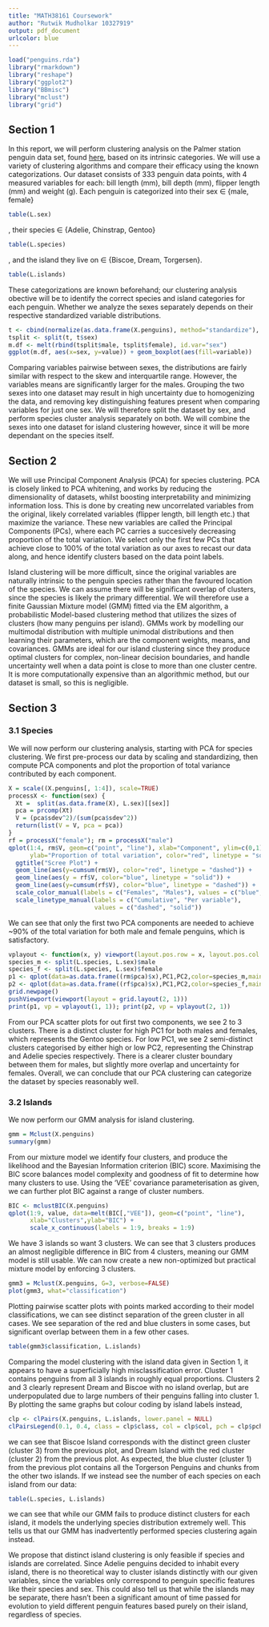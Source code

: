 ```yaml
---
title: "MATH38161 Coursework"
author: "Rutwik Mudholkar 10327919"
output: pdf_document
urlcolor: blue
---
```



```r
load("penguins.rda")
library("rmarkdown")
library("reshape")
library("ggplot2")
library("BBmisc")
library("mclust")
library("grid")
```
## Section 1

In this report, we will perform clustering analysis on the Palmer station penguin data set, found [here](https://allisonhorst.github.io/palmerpenguins/#meet-the-palmer-penguins), based on its intrinsic categories. We will use a variety of clustering algorithms and compare their efficacy using the known categorizations. Our dataset consists of 333 penguin data points, with 4 measured variables for each: bill length (mm), bill depth (mm), flipper length (mm) and weight (g). Each penguin is categorized into their sex $\in$ {male, female}
```r
table(L.sex)
```
, their species $\in$ {Adelie, Chinstrap, Gentoo} 
```r
table(L.species)
```
, and the island they live on $\in$ {Biscoe, Dream, Torgersen}.
```r
table(L.islands)
```
These categorizations are known beforehand; our clustering analysis obective will be to identify the correct species and island categories for each penguin. Whether we analyze the sexes separately depends on their respective standardized variable distributions.
```r
t <- cbind(normalize(as.data.frame(X.penguins), method="standardize"), sex=L.sex)
tsplit <- split(t, t$sex)
m.df <- melt(rbind(tsplit$male, tsplit$female), id.var="sex")
ggplot(m.df, aes(x=sex, y=value)) + geom_boxplot(aes(fill=variable))
```
Comparing variables pairwise between sexes, the distributions are fairly similar with respect to the skew and interquartile range. However, the variables means are significantly larger for the males. Grouping the two sexes into one dataset may result in high uncertainty due to homogenizing the data, and removing key distinguishing features present when comparing variables for just one sex. We will therefore split the dataset by sex, and perform species cluster analysis separately on both. We will combine the sexes into one dataset for island clustering however, since it will be more dependant on the species itself.

## Section 2

We will use Principal Component Analysis (PCA) for species clustering. PCA is closely linked to PCA whitening, and works by reducing the dimensionality of datasets, whilst boosting interpretability and minimizing information loss. This is done by creating new uncorrelated variables from the original, likely correlated variables (flipper length, bill length etc.) that maximize the variance. These new variables are called the Principal Components (PCs), where each PC carries a succesively decreasing proportion of the total variation. We select only the first few PCs that achieve close to 100% of the total variation as our axes to recast our data along, and hence identify clusters based on the data point labels.

Island clustering will be more difficult, since the original variables are naturally intrinsic to the penguin species rather than the favoured location of the species. We can assume there will be significant overlap of clusters, since the species is likely the primary differential. We will therefore use a finite Gaussian Mixture model (GMM) fitted via the EM algorithm, a probabilistic Model-based clustering method that utilizes the sizes of clusters (how many penguins per island). GMMs work by modelling our multimodal distribution with multiple unimodal distributions and then learning their parameters, which are the component weights, means, and covariances. GMMs are ideal for our island clustering since they produce optimal clusters for complex, non-linear decision boundaries, and handle uncertainty well when a data point is close to more than one cluster centre. It is more computationally expensive than an algorithmic method, but our dataset is small, so this is negligible.

## Section 3

### 3.1 Species

We will now perform our clustering analysis, starting with PCA for species clustering. We first pre-process our data by scaling and standardizing, then compute PCA components and plot the proportion of total variance contributed by each component.

```r
X = scale((X.penguins[, 1:4]), scale=TRUE)
processX <- function(sex) {
  Xt =  split(as.data.frame(X), L.sex)[[sex]]
  pca = prcomp(Xt)
  V = (pca$sdev^2)/(sum(pca$sdev^2))
  return(list(V = V, pca = pca))
}
rf = processX("female"); rm = processX("male")
qplot(1:4, rm$V, geom=c("point", "line"), xlab="Component", ylim=c(0,1),
      ylab="Proportion of total variation", color="red", linetype = "solid") + 
  ggtitle("Scree Plot") +
  geom_line(aes(y=cumsum(rm$V), color="red", linetype = "dashed")) + 
  geom_line(aes(y = rf$V, color="blue", linetype = "solid")) +
  geom_line(aes(y=cumsum(rf$V), color="blue", linetype = "dashed")) +
  scale_color_manual(labels = c("Females", "Males"), values = c("blue", "red")) +
  scale_linetype_manual(labels = c("Cumulative", "Per variable"), 
                        values = c("dashed", "solid"))
```
We can see that only the first two PCA components are needed to achieve ~90% of the total variation for both male and female penguins, which is satisfactory.
```r
vplayout <- function(x, y) viewport(layout.pos.row = x, layout.pos.col = y)
species_m <- split(L.species, L.sex)$male
species_f <- split(L.species, L.sex)$female
p1 <- qplot(data=as.data.frame((rm$pca)$x),PC1,PC2,color=species_m,main="PCA - Males")
p2 <- qplot(data=as.data.frame((rf$pca)$x),PC1,PC2,color=species_f,main="PCA - Females")
grid.newpage()
pushViewport(viewport(layout = grid.layout(2, 1)))
print(p1, vp = vplayout(1, 1)); print(p2, vp = vplayout(2, 1))
```
From our PCA scatter plots for out first two components, we see 2 to 3 clusters. There is a distinct cluster for high PC1 for both males and females, which represents the Gentoo species. For low PC1, we see 2 semi-distinct clusters categorised by either high or low PC2, representing the Chinstrap and Adelie species respectively. There is a clearer cluster boundary between them for males, but slightly more overlap and uncertainty for females. Overall, we can conclude that our PCA clustering can categorize the dataset by species reasonably well.

### 3.2 Islands

We now perform our GMM analysis for island clustering. 

```r
gmm = Mclust(X.penguins)
summary(gmm)
```
From our mixture model we identify four clusters, and produce the likelihood and the Bayesian Information criterion (BIC) score. Maximising the BIC score balances model complexity and goodness of fit to determine how many clusters to use. Using the 'VEE' covariance parameterisation as given, we can further plot BIC against a range of cluster numbers. 
```r
BIC <- mclustBIC(X.penguins)
qplot(1:9, value, data=melt(BIC[,"VEE"]), geom=c("point", "line"), 
      xlab="Clusters",ylab="BIC") +
      scale_x_continuous(labels = 1:9, breaks = 1:9)
```
We have 3 islands so want 3 clusters. We can see that 3 clusters produces an almost negligible difference in BIC from 4 clusters, meaning our GMM model is still usable. We can now create a new non-optimized but practical mixture model by enforcing 3 clusters.
```r
gmm3 = Mclust(X.penguins, G=3, verbose=FALSE)
plot(gmm3, what="classification")
```
Plotting pairwise scatter plots with points marked according to their model classifications, we can see distinct separation of the green cluster in all cases. We see separation of the red and blue clusters in some cases, but significant overlap between them in a few other cases.
```r
table(gmm3$classification, L.islands)
```
Comparing the model clustering with the island data given in Section 1, it appears to have a superficially high misclassification error. Cluster 1 contains penguins from all 3 islands in roughly equal proportions. Clusters 2 and 3 clearly represent Dream and Biscoe with no island overlap, but are underpopulated due to large numbers of their penguins falling into cluster 1. By plotting the same graphs but colour coding by island labels instead, 
```r
clp <- clPairs(X.penguins, L.islands, lower.panel = NULL)
clPairsLegend(0.1, 0.4, class = clp$class, col = clp$col, pch = clp$pch)
```

we can see that Biscoe Island corresponds with the distinct green cluster (cluster 3) from the previous plot, and Dream Island with the red cluster (cluster 2) from the previous plot. As expected, the blue cluster (cluster 1) from the previous plot contains all the Torgerson Penguins and chunks from the other two islands. If we instead see the number of each species on each island from our data:
```r
table(L.species, L.islands)
```
we can see that while our GMM fails to produce distinct clusters for each island, it models the underlying species distribution extremely well. This tells us that our GMM has inadvertently performed species clustering again instead.

We propose that distinct island clustering is only feasible if species and islands are correlated. Since Adelie penguins decided to inhabit every island, there is no theoretical way to cluster islands distinctly with our given variables, since the variables only correspond to penguin specific features like their species and sex. This could also tell us that while the islands may be separate, there hasn't been a significant amount of time passed for evolution to yield different penguin features based purely on their island, regardless of species.
